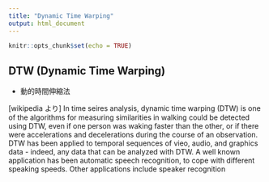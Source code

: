 ```yaml
---
title: "Dynamic Time Warping"
output: html_document
---
```


```r
knitr::opts_chunk$set(echo = TRUE)
```

## DTW (Dynamic Time Warping)

- 動的時間伸縮法

[wikipedia より]
In time seires analysis, dynamic time warping (DTW) is one of the algorithms for measuring similarities in walking could be detected using DTW, even if one person was waking faster than the other, or if there were accelerations and decelerations during the course of an observation. DTW has been applied to temporal sequences of vieo, audio, and graphics data - indeed, any data that can be analyzed with DTW. A well known application has been automatic speech recognition, to cope with different speaking speeds. Other applications include speaker recognition